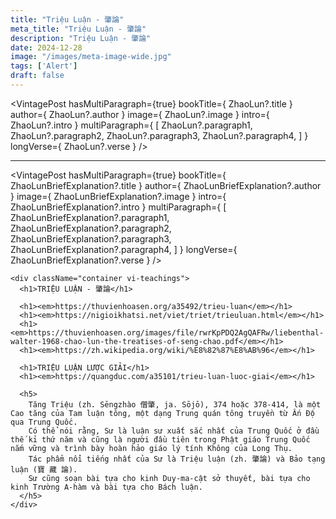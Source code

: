 ```yaml
---
title: "Triệu Luận - 肇論"
meta_title: "Triệu Luận - 肇論"
description: "Triệu Luận - 肇論"
date: 2024-12-28
image: "/images/meta-image-wide.jpg"
tags: ['Alert']
draft: false
---
```



<div style="width: 50%; margin: auto">
  <Youtube client:load id={ZhaoLunBriefExplanation?.youtubeId} title={ZhaoLunBriefExplanation?.title} />
</div>

<VintagePost
  hasMultiParagraph={true}
  bookTitle={ ZhaoLun?.title }
  author={ ZhaoLun?.author }
  image={ ZhaoLun?.image }
  intro={ ZhaoLun?.intro }
  multiParagraph={
    [
      ZhaoLun?.paragraph1,
      ZhaoLun?.paragraph2,
      ZhaoLun?.paragraph3,
      ZhaoLun?.paragraph4,
    ]
  }
  longVerse={ ZhaoLun?.verse }
/>

***

<VintagePost
  hasMultiParagraph={true}
  bookTitle={ ZhaoLunBriefExplanation?.title }
  author={ ZhaoLunBriefExplanation?.author }
  image={ ZhaoLunBriefExplanation?.image }
  intro={ ZhaoLunBriefExplanation?.intro }
  multiParagraph={
    [
      ZhaoLunBriefExplanation?.paragraph1,
      ZhaoLunBriefExplanation?.paragraph2,
      ZhaoLunBriefExplanation?.paragraph3,
      ZhaoLunBriefExplanation?.paragraph4,
    ]
  }
  longVerse={ ZhaoLunBriefExplanation?.verse }
/>

<div className="grid bg-body dark:bg-darkmode-body">

    <div className="container vi-teachings">
      <h1>TRIỆU LUẬN - 肇論</h1>

      <h1><em>https://thuvienhoasen.org/a35492/trieu-luan</em></h1>
      <h1><em>https://nigioikhatsi.net/viet/triet/trieuluan.html</em></h1>
      <h1><em>https://thuvienhoasen.org/images/file/rwrKpPDQ2AgQAFRw/liebenthal-walter-1968-chao-lun-the-treatises-of-seng-chao.pdf</em></h1>
      <h1><em>https://zh.wikipedia.org/wiki/%E8%82%87%E8%AB%96</em></h1>

      <h1>TRIỆU LUẬN LƯỢC GIẢI</h1>
      <h1><em>https://quangduc.com/a35101/trieu-luan-luoc-giai</em></h1>

      <h5>
        Tăng Triệu (zh. Sēngzhào 僧肇, ja. Sōjō), 374 hoặc 378-414, là một Cao tăng của Tam luận tông, một dạng Trung quán tông truyền từ Ấn Độ qua Trung Quốc.
        Có thể nói rằng, Sư là luận sư xuất sắc nhất của Trung Quốc ở đầu thế kỉ thứ năm và cũng là người đầu tiên trong Phật giáo Trung Quốc nắm vững và trình bày hoàn hảo giáo lý tính Không của Long Thụ.
        Tác phẩm nổi tiếng nhất của Sư là Triệu luận (zh. 肇論) và Bảo tạng luận (寶 藏 論).
        Sư cũng soạn bài tựa cho kinh Duy-ma-cật sở thuyết, bài tựa cho kinh Trường A-hàm và bài tựa cho Bách luận.
      </h5>
    </div>

</div>


